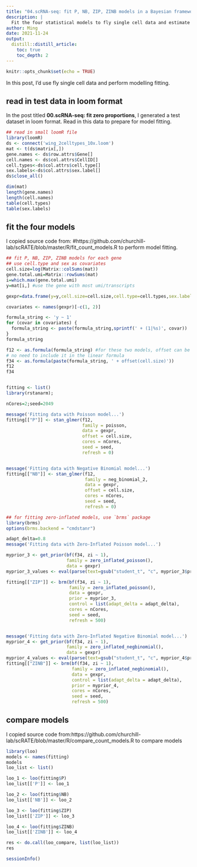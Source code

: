 ```yaml
---
title: "04.scRNA-seq: fit P, NB, ZIP, ZINB models in a Bayesian framework with real single cell data"
description: |
  Fit the four statistical models to fly single cell data and estimate parameters in a Bayesian framework 
author: Ming
date: 2021-11-24
output:
  distill::distill_article:
    toc: true
    toc_depth: 2
---
```


```r
knitr::opts_chunk$set(echo = TRUE)
```

In this post, I'd use fly single cell data and perform modelling fitting.

## read in test data in loom format

In the post titled **00.scRNA-seq: fit zero proportions**, I generated a test dataset in loom format. Read in this data to prepare for model fitting.

```r
## read in small loomR file
library(loomR)
ds <- connect('wing_2celltypes_10x.loom')
mat <- t(ds$matrix[,])
gene.names <- ds$row.attrs$Gene[]
cell.names <- ds$col.attrs$CellID[]
cell.types<-ds$col.attrs$cell.type[]
sex.labels<-ds$col.attrs$sex.label[]
ds$close_all()

dim(mat)
length(gene.names)
length(cell.names)
table(cell.types)
table(sex.labels)
```

## fit the four models

I copied source code from: #https://github.com/churchill-lab/scRATE/blob/master/R/fit_count_models.R
to perform model fitting.

```r
## fit P, NB, ZIP, ZINB models for each gene
## use cell.type and sex as covariates
cell.size=log(Matrix::colSums(mat))
gene.total.umi=Matrix::rowSums(mat)
i=which.max(gene.total.umi)
y=mat[i,] #use the gene with most umi/transcripts

gexpr=data.frame(y=y,cell.size=cell.size,cell.type=cell.types,sex.label=sex.labels)

covariates <- names(gexpr)[-c(1, 2)]

formula_string <- 'y ~ 1'
for (covar in covariates) {
  formula_string <- paste(formula_string,sprintf(' + (1|%s)', covar))
}
formula_string

f12 <- as.formula(formula_string) #for these two models, offset can be set inside functin.
# no need to include it in the linear formula
f34 <- as.formula(paste(formula_string, ' + offset(cell.size)'))
f12
f34


fitting <- list()
library(rstanarm);

nCores=2;seed=2049

message('Fitting data with Poisson model...')
fitting[["P"]] <- stan_glmer(f12,
                             family = poisson,
                             data = gexpr,
                             offset = cell.size,
                             cores = nCores,
                             seed = seed,
                             refresh = 0)


message('Fitting data with Negative Binomial model...')
fitting[["NB"]] <- stan_glmer(f12,
                              family = neg_binomial_2,
                              data = gexpr,
                              offset = cell.size,
                              cores = nCores,
                              seed = seed,
                              refresh = 0)

## for fitting zero-inflated models, use `brms` package
library(brms)
options(brms.backend = "cmdstanr")

adapt_delta=0.8
message('Fitting data with Zero-Inflated Poisson model...')

myprior_3 <- get_prior(bf(f34, zi ~ 1),
                       family = zero_inflated_poisson(),
                       data = gexpr)
myprior_3_values <- eval(parse(text=gsub("student_t", "c", myprior_3$prior[1])))

fitting[["ZIP"]] <- brm(bf(f34, zi ~ 1),
                        family = zero_inflated_poisson(),
                        data = gexpr,
                        prior = myprior_3,
                        control = list(adapt_delta = adapt_delta),
                        cores = nCores,
                        seed = seed,
                        refresh = 500)


message('Fitting data with Zero-Inflated Negative Binomial model...')
myprior_4 <- get_prior(bf(f34, zi ~ 1),
                       family = zero_inflated_negbinomial(),
                       data = gexpr)
myprior_4_values <- eval(parse(text=gsub("student_t", "c", myprior_4$prior[1])))
fitting[["ZINB"]] <- brm(bf(f34, zi ~ 1),
                         family = zero_inflated_negbinomial(),
                         data = gexpr,
                         control = list(adapt_delta = adapt_delta),
                         prior = myprior_4,
                         cores = nCores,
                         seed = seed,
                         refresh = 500)
```

## compare models
I copied source code from:https://github.com/churchill-lab/scRATE/blob/master/R/compare_count_models.R
to compare models

```r
library(loo)
models <- names(fitting)
models
loo_list <- list()

loo_1 <- loo(fitting$P)
loo_list[['P']] <- loo_1

loo_2 <- loo(fitting$NB)
loo_list[['NB']] <- loo_2

loo_3 <- loo(fitting$ZIP)
loo_list[['ZIP']] <- loo_3

loo_4 <- loo(fitting$ZINB)
loo_list[['ZINB']] <- loo_4

res <- do.call(loo_compare, list(loo_list))
res
```



```r
sessionInfo()
```

